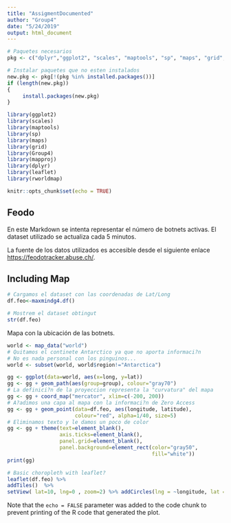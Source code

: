 ```yaml
---
title: "AssigmentDocumented"
author: "Group4"
date: "5/24/2019"
output: html_document
---
```


```r
# Paquetes necesarios
pkg <- c("dplyr","ggplot2", "scales", "maptools", "sp", "maps", "grid", "Group4","mapproj","rgdal","leaflet","rworldmap")

# Instalar paquetes que no esten instalados
new.pkg <- pkg[!(pkg %in% installed.packages())]
if (length(new.pkg))
{
     install.packages(new.pkg)  
}

library(ggplot2)
library(scales)
library(maptools)
library(sp)
library(maps)
library(grid)
library(Group4)
library(mapproj)
library(dplyr)
library(leaflet)
library(rworldmap)

```

```r
knitr::opts_chunk$set(echo = TRUE)
```

## Feodo

En este Markdown se intenta representar el número de botnets activas. El dataset utilizado se actualiza cada 5 minutos.

La fuente de los datos utilizados es accesible desde el siguiente enlace <https://feodotracker.abuse.ch/>.  


## Including Map
```r
# Cargamos el dataset con las coordenadas de Lat/Long
df.feo<-maxmindg4.df()
```

```r
# Mostrem el dataset obtingut
str(df.feo)
```
Mapa con la ubicación de las botnets.
```r
world <- map_data("world")
# Quitamos el continete Antarctico ya que no aporta informaci?n
# No es nada personal con los pinguinos...
world <- subset(world, world$region!="Antarctica")

gg <- ggplot(data=world, aes(x=long, y=lat))
gg <- gg + geom_path(aes(group=group), colour="gray70")
# La definici?n de la proyeccion representa la "curvatura" del mapa
gg <- gg + coord_map("mercator", xlim=c(-200, 200))
# A?adimos una capa al mapa con la informaci?n de Zero Access
gg <- gg + geom_point(data=df.feo, aes(longitude, latitude),
                      colour="red", alpha=1/40, size=5)
# Eliminamos texto y le damos un poco de color
gg <- gg + theme(text=element_blank(),
                 axis.ticks=element_blank(),
                 panel.grid=element_blank(),
                 panel.background=element_rect(color="gray50",
                                               fill="white"))
print(gg)


```

```r
# Basic choropleth with leaflet?
leaflet(df.feo) %>%
addTiles()  %>%
setView( lat=10, lng=0 , zoom=2) %>% addCircles(lng = ~longitude, lat = ~latitude)
```
Note that the `echo = FALSE` parameter was added to the code chunk to prevent printing of the R code that generated the plot.
